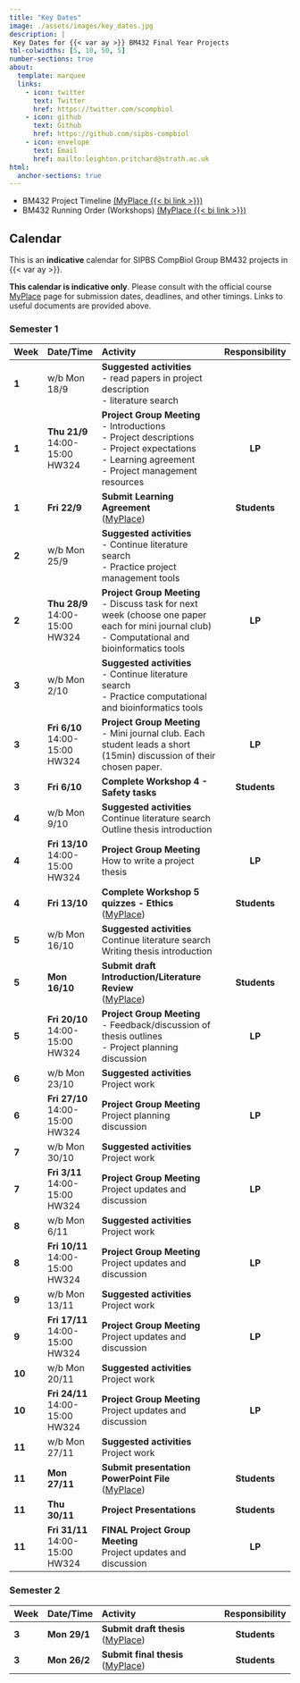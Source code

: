 ```yaml
---
title: "Key Dates"
image: ./assets/images/key_dates.jpg
description: |
 Key Dates for {{< var ay >}} BM432 Final Year Projects
tbl-colwidths: [5, 10, 50, 5]
number-sections: true
about:
  template: marquee
  links:
    - icon: twitter
      text: Twitter
      href: https://twitter.com/scompbiol
    - icon: github
      text: Github
      href: https://github.com/sipbs-compbiol
    - icon: envelope
      text: Email
      href: mailto:leighton.pritchard@strath.ac.uk
html:
  anchor-sections: true      
---
```


- BM432 Project Timeline [(MyPlace {{< bi link >}})]({{< var myplace.timeline >}})
- BM432 Running Order (Workshops) [(MyPlace {{< bi link >}})]({{< var myplace.runningorder >}})

## Calendar

This is an **indicative** calendar for SIPBS CompBiol Group BM432 projects in {{< var ay >}}.

::: {.callout-warning}
**This calendar is indicative only**. Please consult with the official course [MyPlace]({{< var myplace.link >}}) page for submission dates, deadlines, and other timings. Links to useful documents are provided above.
:::

### Semester 1

| Week  | Date/Time    | Activity                               | Responsibility |
| ----- | :----------- | :------------------------------------- | :------------: |
| **1** | w/b Mon 18/9 | **Suggested activities** <br> - read papers in project description <br> - literature search <br> | |
| **1** | **Thu 21/9** <br> 14:00-15:00 <br> HW324 | **Project Group Meeting** <br> - Introductions <br> - Project descriptions <br> - Project expectations <br> - Learning agreement <br> - Project management resources | **LP**
| **1** | **Fri 22/9** | **Submit Learning Agreement** <br> ([MyPlace]({{< var myplace.link >}})) | **Students** |
| **2** | w/b Mon 25/9 | **Suggested activities** <br> - Continue literature search <br> - Practice project management tools | |
| **2** | **Thu 28/9** <br> 14:00-15:00 <br> HW324 | **Project Group Meeting** <br> - Discuss task for next week (choose one paper each for mini journal club) <br> - Computational and bioinformatics tools | **LP** |
| **3** | w/b Mon 2/10 | **Suggested activities** <br> - Continue literature search <br> - Practice computational and bioinformatics tools | |
| **3** | **Fri 6/10** <br> 14:00-15:00 <br> HW324 | **Project Group Meeting** <br> - Mini journal club. Each student leads a short (15min) discussion of their chosen paper. | **LP** |
| **3** | **Fri 6/10** | **Complete Workshop 4 - Safety tasks** | **Students** |
| **4** | w/b Mon 9/10 | **Suggested activities** <br> Continue literature search Outline thesis introduction | |
| **4** | **Fri 13/10** <br> 14:00-15:00 <br> HW324 | **Project Group Meeting**  <br> How to write a project thesis | **LP** |
| **4** | **Fri 13/10** | **Complete Workshop 5 quizzes - Ethics** <br> ([MyPlace]({{< var myplace.link >}})) | **Students** |
| **5** | w/b Mon 16/10 | **Suggested activities** <br> Continue literature search <br> Writing thesis introduction | |
| **5** | **Mon 16/10** | **Submit draft Introduction/Literature Review** <br> ([MyPlace]({{< var myplace.link >}})) | **Students** |
| **5** | **Fri 20/10** <br> 14:00-15:00 <br> HW324 | **Project Group Meeting** <br> - Feedback/discussion of thesis outlines  <br> - Project planning discussion | **LP** |
| **6** | w/b Mon 23/10 | **Suggested activities** <br> Project work | |
| **6** | **Fri 27/10** <br> 14:00-15:00 <br> HW324 | **Project Group Meeting** <br> Project planning discussion | **LP** |
| **7** | w/b Mon 30/10 | **Suggested activities** <br> Project work | |
| **7** | **Fri 3/11** <br> 14:00-15:00 <br> HW324 | **Project Group Meeting** <br> Project updates and discussion | **LP** |
| **8** | w/b Mon 6/11 | **Suggested activities** <br> Project work | |
| **8** | **Fri 10/11** <br> 14:00-15:00 <br> HW324 | **Project Group Meeting** <br> Project updates and discussion | **LP** |
| **9** | w/b Mon 13/11 | **Suggested activities** <br> Project work | |
| **9** | **Fri 17/11** <br> 14:00-15:00 <br> HW324 | **Project Group Meeting** <br> Project updates and discussion | **LP** |
| **10** | w/b Mon 20/11 | **Suggested activities** <br> Project work | |
| **10** | **Fri 24/11** <br> 14:00-15:00 <br> HW324 | **Project Group Meeting** <br> Project updates and discussion | **LP** |
| **11** | w/b Mon 27/11 | **Suggested activities** <br> Project work | |
| **11** | **Mon 27/11** | **Submit presentation PowerPoint File** <br> ([MyPlace]({{< var myplace.link >}})) | **Students** |
| **11** | **Thu 30/11** | **Project Presentations** | **Students** |
| **11** | **Fri 31/11** <br> 14:00-15:00 <br> HW324 | **FINAL Project Group Meeting**  <br> Project updates and discussion | **LP** |

### Semester 2

| Week  | Date/Time    | Activity                               | Responsibility |
| ----- | :----------- | :------------------------------------- | :------------: |
| **3** | **Mon 29/1** | **Submit draft thesis**  <br> ([MyPlace]({{< var myplace.link >}})) | **Students** |
| **3** | **Mon 26/2** | **Submit final thesis**  <br> ([MyPlace]({{< var myplace.link >}})) | **Students** |